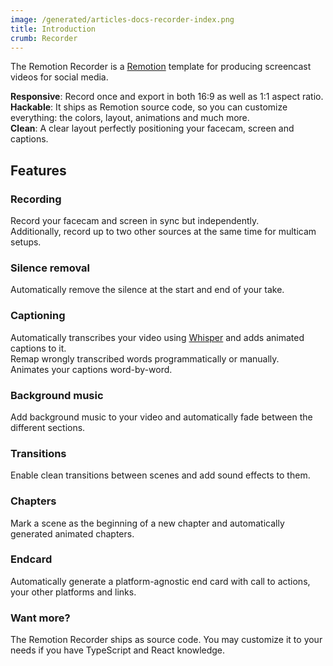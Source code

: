 ```yaml
---
image: /generated/articles-docs-recorder-index.png
title: Introduction
crumb: Recorder
---
```


The Remotion Recorder is a [Remotion](https://remotion.dev) template for producing screencast videos for social media.

**Responsive**: Record once and export in both 16:9 as well as 1:1 aspect ratio.  
**Hackable**: It ships as Remotion source code, so you can customize everything: the colors, layout, animations and much more.  
**Clean**: A clear layout perfectly positioning your facecam, screen and captions.

## Features

### Recording

Record your facecam and screen in sync but independently.  
Additionally, record up to two other sources at the same time for multicam setups.

### Silence removal

Automatically remove the silence at the start and end of your take.

### Captioning

Automatically transcribes your video using [Whisper](https://openai.com/research/whisper) and adds animated captions to it.  
Remap wrongly transcribed words programmatically or manually.  
Animates your captions word-by-word.

### Background music

Add background music to your video and automatically fade between the different sections.

### Transitions

Enable clean transitions between scenes and add sound effects to them.

### Chapters

Mark a scene as the beginning of a new chapter and automatically generated animated chapters.

### Endcard

Automatically generate a platform-agnostic end card with call to actions, your other platforms and links.

### Want more?

The Remotion Recorder ships as source code. You may customize it to your needs if you have TypeScript and React knowledge.
